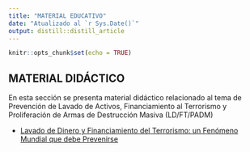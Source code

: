```yaml
---
title: "MATERIAL EDUCATIVO"
date: "Atualizado al `r Sys.Date()`"
output: distill::distill_article
---
```


```r
knitr::opts_chunk$set(echo = TRUE)
```



## MATERIAL DIDÁCTICO

En esta sección se presenta material didáctico relacionado al tema de Prevención de Lavado de Activos, Financiamiento al Terrorismo y Proliferación de Armas de Destrucción Masiva (LD/FT/PADM) 

- [Lavado de Dinero y Financiamiento del Terrorismo: un Fenómeno Mundial que debe Prevenirse](https://www.banguat.gob.gt/sites/default/files/banguat/Publica/libros/lavado_dinero.pdf)

